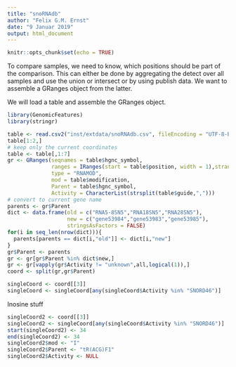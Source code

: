 ```yaml
---
title: "snoRNAdb"
author: "Felix G.M. Ernst"
date: "9 Januar 2019"
output: html_document
---
```


```r
knitr::opts_chunk$set(echo = TRUE)
```

To compare samples, we need to know, which positions should be part of the
comparison. This can either be done by aggregating the detect over all samples
and use the union or intersect or by using publish data. We want to assemble
a GRanges object from the latter. 

We will load a table and assemble the GRanges object.

```r
library(GenomicFeatures)
library(stringr)

table <- read.csv2("inst/extdata/snoRNAdb.csv", fileEncoding = "UTF-8-BOM", stringsAsFactors = FALSE)
table[1:2,]
# keep only the current coordinates
table <- table[,1:7]
gr <- GRanges(seqnames = table$hgnc_symbol,
              ranges = IRanges(start = table$position, width = 1),strand = "+",
              type = "RNAMOD",
              mod = table$modification,
              Parent = table$hgnc_symbol,
              Activity = CharacterList(strsplit(table$guide,",")))
# convert to current gene name
parents <- gr$Parent
dict <- data.frame(old = c("RNA5-8SN5","RNA18SN5","RNA28SN5"),
                   new = c("gene53984","gene53983","gene53985"),
                   stringsAsFactors = FALSE)
for(i in seq_len(nrow(dict))){
  parents[parents == dict[i,"old"]] <- dict[i,"new"]
}
gr$Parent <- parents
gr <- gr[gr$Parent %in% dict$new,]
gr <- gr[vapply(gr$Activity != "unknown",all,logical(1)),]
coord <- split(gr,gr$Parent)

singleCoord <- coord[[3]]
singleCoord <- singleCoord[any(singleCoord$Activity %in% "SNORD46")]
```

Inosine stuff
```r
singleCoord2 <- coord[[3]]
singleCoord2 <- singleCoord[any(singleCoord$Activity %in% "SNORD46")]
start(singleCoord2) <- 34
end(singleCoord2) <- 34
singleCoord2$mod <- "I"
singleCoord2$Parent <- "tR(ACG)F1"
singleCoord2$Activity <- NULL
```